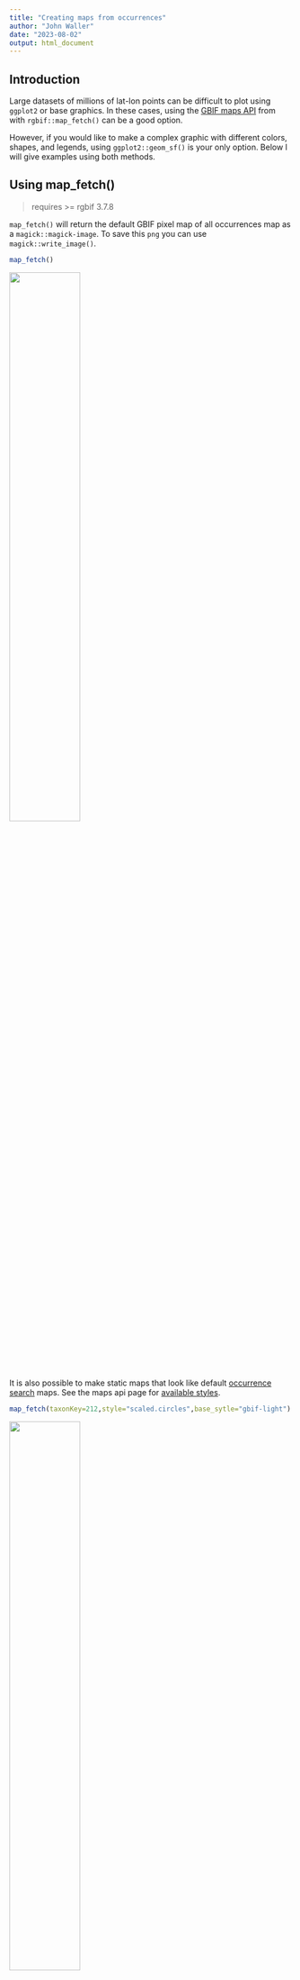 ```yaml
---
title: "Creating maps from occurrences"
author: "John Waller"
date: "2023-08-02"
output: html_document
---
```


## Introduction 

Large datasets of millions of lat-lon points can be difficult to plot using `ggplot2` or base graphics. In these cases, using the [GBIF maps API](https://www.gbif.org/developer/maps) from with `rgbif::map_fetch()` can be a good option. 

However, if you would like to make a complex graphic with different colors, shapes, and legends, using `ggplot2::geom_sf()` is your only option. Below I will give examples using both methods.  

## Using map_fetch()

> requires >= rgbif 3.7.8

`map_fetch()` will return the default GBIF pixel map of all occurrences map as a `magick::magick-image`. To save this `png` you can use `magick::write_image()`. 

```R
map_fetch()
```

![](man/figures/dot_map.png){width=50%}

It is also possible to make static maps that look like default [occurrence search](https://www.gbif.org/occurrence/map?taxon_key=212) maps. See the maps api page for [available styles](https://tile.gbif.org/ui/). 

```R 
map_fetch(taxonKey=212,style="scaled.circles",base_sytle="gbif-light")
```

![](man/figures/gbif-light-scaled-circles-birds.png){width=50%}

For "poly" styles it is also possible to plot set the `hexPerTile` parameter, so that the binned occurrence data is essentially shown at a higher resolution. A tile is an individual `png` image that is fetch from the API in order to make a map. The default settings of `map_fetch()` will fetch two images, so the image below has 400 hexagons across the width of map. 

```R 
map_fetch(hexPerTile=200,style="green.poly",base_style="gbif-dark",bin="hex")
```

![](man/figures/hexpertile.png){width=50%}


There is also the option to plot with polar or artic projections. For example, penguin records. 

```R 
map_fetch(srs='EPSG:3031',taxonKey=7190978,style='glacier.point', base_style="gbif-dark")
```

![](man/figures/artic-peguins-glacier-point-gbif-dark.png)

It is also possible to get views other than just the global map, by zooming in and selecting only certain map tiles with `z`, `x`, `y`. 

Seleting tiles can be tricky to get right, but with a little trial-and-error, you can usually get close to the map you want to have. One trick for getting the right tiles, is to look at this [demo page](https://api.gbif.org/v2/map/demo13.html#map=3/0/0/0), where the `z,x,y` values are printed on the center of each tile. 

For example, you can see what the tile values for a zoomed in map of Australia would be [here](https://api.gbif.org/v2/map/demo13.html#map=5/134.01/-21.64/0).

```R 
map_fetch(z=3,x=13:14,y=4:5)
```

![](man/figures/AU-zoom.png){width=50%}


Be aware that selecting many tiles will create a large image, and might crash your R session. You can control the resolution of your final image with `format`, with  `format="@4x.png"` being the highest possible value. 

Below are some areas to give you an idea of how `z`,`x`,`y` it are working. 

```R 
# Europe
map_fetch(z=3,x=7:9,y=0:2)
# Africa
map_fetch(z=3,x=7:10,y=2:5)
# Hawaii
map_fetch(z=6,x=6:9,y=23:25)
# South Africa 
map_fetch(z=5,x=34:38,y=19:22)
# Ukraine 
map_fetch(z=6,x=70:78,y=13:16)
# Iceland
map_fetch(z=6,x=55:59,y=8:9)
# Capri Is. 
map_fetch(z=12,x=4419:4420,y=1124:1125)
```

I suggest using this [interactive page](https://api.gbif.org/v2/map/demo13.html#map=3/0/0/0) for getting the tile numbers. 

Keep in mind that the the GBIF maps API wasn't designed to make high quality static maps, like it is being used for in `map_fetch()`. It was designed for interactive use on the [GBIF website](https://www.gbif.org/occurrence/map?), so the API design reflects this reality. 

When making maps, the **named paramters**, `taxonKey`, `datasetKey`, `country`, `publishingOrg`,  `publishingCountry`, `year`, and `basisOfRecord` are going to be the easiest to use.  However, It is also possible to make "any" map (any [search filter](https://www.gbif.org/occurrence/map?recorded_by=John%20Waller&advanced=1&occurrence_status=present)) using `source=adhoc`. 

```R 
# all occurrences with iucn status critically endangered 
map_fetch(z=1,x=0:3,y=0:1,source="adhoc",iucn_red_list_category="CR",
          style="iNaturalist.poly",base_style='osm-bright',bin="hex")
```

![](man/figures/adhoc-iucn.png){width=50%}

`map_fetch()` can also tell when you have used a parameter that is no a default parameter and automatically switch to `source="adhoc"` for you. I have found that point style don't work well with `source="adhoc"`, so `map_fetch()` will give a warning if you try to use a point style with `source="adhoc"`. 

Here are some examples of maps with different parameters and styles. 

`adhoc` is needed here  because `recordedBy` isn't one of the named paramters. `map_fetch()` automatically detects this and switches source to "adhoc". 

```R 
map_fetch(recordedBy="John Waller")
```
Occurrences in the OBIS network. Note that `squareSize` only works with `bin="square"`.

```R
map_fetch(z=1,source="adhoc",style="green.poly",squareSize=64,bin="square",network_key="2b7c7b4f-4d4f-40d3-94de-c28b6fa054a6")
```

Map of Texas using the `gadm` filter.

```R 
map_fetch(z=4,x=6:7,y=4:5,gadm_gid="USA.44_1",style="blue.marker") 
```
`map_fetch()` is generally forgiving and will give you back at least some map with warnings or blank images when the parameters don't work.

```R 
map_fetch(x=1:5) # no tiles exist past 2, so blank images are returned
```

All specimen bird records from the year 2000.

```R 
map_fetch(taxonKey=212, basisOfRecord="PRESERVED_SPECIMEN", year=2000,style="classic-noborder.poly")  
```

Map of all country centroid locations. |

```R 
map_fetch(distanceFromCentroidInMeters=0,base_style="osm-bright")
```

In general, adhoc maps are harder to make look nice, but usually picking a non-point style and tuning `hexPerTile` and perhaps also `squareSize`, will make a nice map.

```R 
map_fetch(source="adhoc",project_id="BID-AF2015-0134-REG",style="green2.poly",hexPerTile=50)
```

A tip for getting the un-named adhoc parameters is to pull them from the occurrence search URL after looking them up via the [web interface](https://www.gbif.org/occurrence/map?advanced=1&project_id=BID-AF2015-0134-REG).

```R
# https://www.gbif.org/occurrence/map?advanced=1&project_id=BID-AF2015-0134-REG
map_fetch(source="adhoc",project_id="BID-AF2015-0134-REG") 
```

## Using geom_sf()

The GBIF maps API is powerful and useful, but can be frustrating if your plot needs a some custom styling or legends. If you don't have a **large** dataset, then using `ggplot::geom_sf()` can be a good option.  

```R 
library(ggplot2)
library(sf)
library(rnaturalearth)

# occ_download(pred_default(),pred(taxonKey,"7412043"),format="SIMPLE_CSV")

worldmap <- ne_countries(scale = 'medium', type = 'map_units',returnclass = 'sf')

# a download I made of all Calopteryx splendens occurrences 
d <- occ_download_get('0001707-230810091245214') %>%
  occ_download_import()

d_sf <- sf::st_as_sf(d, coords = c("decimalLongitude", "decimalLatitude"),
        crs = "+proj=longlat +datum=WGS84")

# color occurrences by basisOfRecord
ggplot() + 
  geom_sf(data = worldmap) + 
  geom_sf(data = d_sf,aes(color=basisOfRecord))
   
```

See [ggplot2](https://ggplot2.tidyverse.org/reference/ggsf.html) docs for more. 

## Using leaflet

Since the GBIF maps API was designed to work as an interactive map, it can be used with [leaflet](https://rstudio.github.io/leaflet/). 

```R 
library(leaflet)

leaflet() %>% 
  addTiles() %>%
  addTiles(urlTemplate='https://api.gbif.org/v2/map/occurrence/density/{z}/{x}/{y}@1x.png?style=scaled.circles&taxonKey=5219404') 

```

See [leaflet](https://ggplot2.tidyverse.org/reference/ggsf.html) docs for more. 



